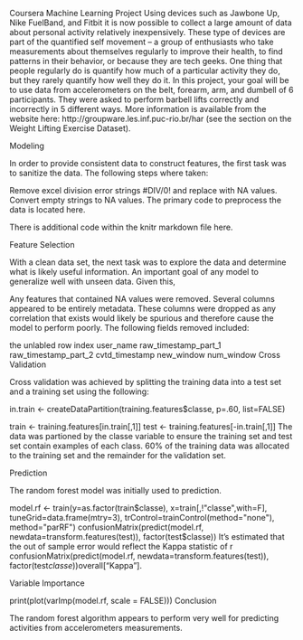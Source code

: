 Coursera Machine Learning Project
Using devices such as Jawbone Up, Nike FuelBand, and Fitbit it is now possible to collect a large amount of data about personal activity relatively inexpensively. These type of devices are part of the quantified self movement – a group of enthusiasts who take measurements about themselves regularly to improve their health, to find patterns in their behavior, or because they are tech geeks. One thing that people regularly do is quantify how much of a particular activity they do, but they rarely quantify how well they do it. In this project, your goal will be to use data from accelerometers on the belt, forearm, arm, and dumbell of 6 participants. They were asked to perform barbell lifts correctly and incorrectly in 5 different ways. More information is available from the website here: http://groupware.les.inf.puc-rio.br/har (see the section on the Weight Lifting Exercise Dataset).

Modeling

In order to provide consistent data to construct features, the first task was to sanitize the data. The following steps where taken:

Remove excel division error strings #DIV/0! and replace with NA values.
Convert empty strings to NA values.
The primary code to preprocess the data is located here.

There is additional code within the knitr markdown file here.

Feature Selection

With a clean data set, the next task was to explore the data and determine what is likely useful information. An important goal of any model to generalize well with unseen data. Given this,

Any features that contained NA values were removed.
Several columns appeared to be entirely metadata. These columns were dropped as any correlation that exists would likely be spurious and therefore cause the model to perform poorly.
The following fields removed included:

the unlabled row index
user_name
raw_timestamp_part_1
raw_timestamp_part_2
cvtd_timestamp
new_window
num_window
Cross Validation

Cross validation was achieved by splitting the training data into a test set and a training set using the following:

in.train <- createDataPartition(training.features$classe, p=.60, list=FALSE)

train <- training.features[in.train[,1]]
test <- training.features[-in.train[,1]]
The data was partioned by the classe variable to ensure the training set and test set contain examples of each class. 60% of the training data was allocated to the training set and the remainder for the validation set.

Prediction

The random forest model was initially used to prediction.

model.rf <- train(y=as.factor(train$classe), x=train[,!"classe",with=F], tuneGrid=data.frame(mtry=3), trControl=trainControl(method="none"), method="parRF")
confusionMatrix(predict(model.rf, newdata=transform.features(test)), factor(test$classe))
It's estimated that the out of sample error would reflect the Kappa statistic of r confusionMatrix(predict(model.rf, newdata=transform.features(test)), factor(test$classe))$overall["Kappa"].

Variable Importance

print(plot(varImp(model.rf, scale = FALSE)))
Conclusion

The random forest algorithm appears to perform very well for predicting activities from accelerometers measurements.
